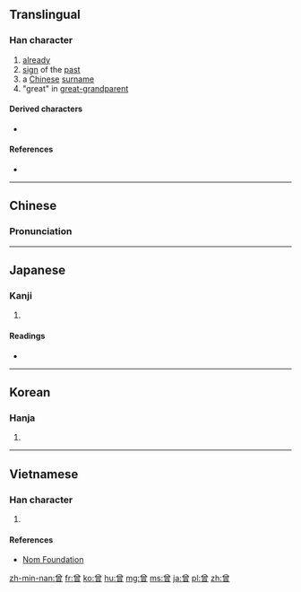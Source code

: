 {{also|曽|會}}
==Translingual==

===Han character===
{{Han char|rn=73|rad=曰|as=08|sn=12|four=8060<sub>6</sub>|canj=金田日 (CWA)}}

# [[already]]
# [[sign]] of the [[past]]
# a [[Chinese]] [[surname]]
# "great" in [[great-grandparent]]

====Derived characters====
* {{lang|und|sc=Hani|[[僧]] [[增]] [[憎]] [[層]] [[噌]]}}

====References====
* {{Han ref|kx=0503.030|dkj=14299|dj=0877.020|hdz=21521.030|uh=66FE|ud=26366|bh=B4BF|bd=46271}}

----

==Chinese==
{{zh-forms}}

===Pronunciation===
{{zh-pron
|m=céng,zēng
|c=cang4,zang1
|mn=chan/chēng
|mc=y
|oc=y
|ma=
|cat=adv,n,pn,pref
}}

----

==Japanese==

===Kanji===
{{ja-kanji|grade=|rs=曰08}}

# {{defn|lang=ja|sort=曰08}}

====Readings====
* {{ja-readings|on=[[そ]] (so), [[そう]] (sō), [[ぞう]] (zō)|kun=[[かって]] (katte), [[すなわち]] (sunawachi)}}

----

==Korean==

===Hanja===
{{ko-hanja|hangeul=증|eumhun=|rv=jeung|mr=chŭng|y=cung}}

# {{defn|lang=ko|sort=曰08}}

----

==Vietnamese==

===Han character===
{{vi-hantu|[[tằng]], [[tăng]], [[tâng]], [[tơn]], [[tưng]], [[từng]]|rs=曰08}}

# {{defn|lang=vi|sort=曰08}}

====References====
*[http://nomfoundation.org/common/nom_details.php?codepoint=66fe&img=1 Nom Foundation]

[[zh-min-nan:曾]]
[[fr:曾]]
[[ko:曾]]
[[hu:曾]]
[[mg:曾]]
[[ms:曾]]
[[ja:曾]]
[[pl:曾]]
[[zh:曾]]